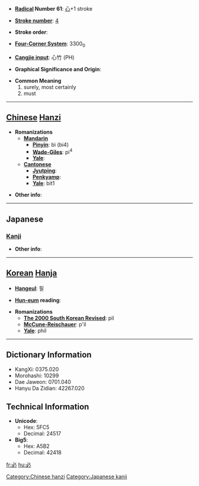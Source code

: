 * '''[[Wiktionary:Chinese radical index| Radical]] Number 61''': [[Wiktionary:Chinese radical index 心|心]]+1 stroke

* '''[[Wiktionary:Chinese total strokes index|Stroke number]]''': [[Wiktionary:Chinese total strokes index 4|4]]

* '''Stroke order''': 

* '''[[Wiktionary:Chinese four corner index|Four-Corner System]]''': 3300<sub>0</sub>

* '''[[Wiktionary:Chinese Cangjie index|Cangjie input]]''': 心竹 (PH)

* '''Graphical Significance and Origin''': 

* '''Common Meaning'''
*#surely, most certainly
*# must


----

== [[Chinese]] [[Hanzi]] ==

* '''Romanizations'''
** '''[[Mandarin]]'''
*** '''[[Pinyin]]''': bì (bi4)
*** '''[[Wade-Giles]]''': pi<sup>4</sup>
*** '''[[Yale]]''': 
** '''[[Cantonese]]'''
*** '''[[Jyutping]]''':
*** '''[[Penkyamp]]''': 
*** '''[[Yale]]''': bit1

* '''Other info''': 

----

==Japanese==
===[[Kanji]]===
{{kanji|on readings=[[ひつ]] (hitsu)
|kun readings=[[かならず]] (kanarazu)
}}

* '''Other info''':  

----

== [[Korean]] [[Hanja]] ==

* '''[[Hangeul]]''': 필

* '''[[Hun-eum]] reading''': 

* '''Romanizations'''
** '''[[The 2000 South Korean Revised Romanization|The 2000 South Korean Revised]]''': pil
** '''[[McCune-Reischauer]]''': p'il
** '''[[Yale]]''': phil

----

== Dictionary Information ==

* KangXi: 0375.020
* Morohashi: 10299
* Dae Jaweon: 0701.040
* Hanyu Da Zidian: 42267.020

== Technical Information ==

* '''Unicode''':
** Hex: 5FC5
** Decimal: 24517
* '''Big5''':
** Hex: A5B2
** Decimal: 42418

[[Category:Chinese hanzi]]
[[Category:Japanese kanji]]

[[fr:必]]
[[hu:必]]